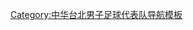 {{National squad
| name		= 2018年世界盃資格賽亞洲區第二輪中華台北參賽名單 (主場對越南)
| bg			= navy
| fg			= white
| country	= 中華台北
| comp		= 2018年世界盃資格賽亞洲區第二輪 (主場對越南)
| comp link	= 2018年世界盃資格賽亞洲區第二輪#F 组
| p1		= [[呂昆錡]]
| p2		= [[王睿 (1993年8月)|王睿]]
| p3		= [[陳庭揚]]
| p4		= [[李健良 (足球運動員)|李健良]]
| p5		= [[殷亞吉]]
| p6		= [[嚴和生]]
| p7		= [[羅志恩]]
| p8		= [[陳昌源]]
| p9		= [[陳浩瑋]]
| p10		= [[林昌倫]]
| p11		= [[吳俊青]]
| p12		= [[溫智豪]]
| p13		= [[周子軒]]
| p14		= [[韋育任]]
| p15		= [[陳毅維]]
| p16		= [[柯昱廷]]
| p17		= [[陳柏良 (足球運動員)|陳柏良]][[File:Captain sports.svg|12px]]
| p18		= [[邱育宏]]
| p19		= [[林約翰]]
| p20		= [[黃楷峻]]
| p21		= [[許恆賓]]
| p22		= [[楊力衡]]
| p23		= [[高俊鴻]]
| coach		= [[陳貴人]]
}}<noinclude>
[[Category:中华台北男子足球代表队导航模板]]
</noinclude>